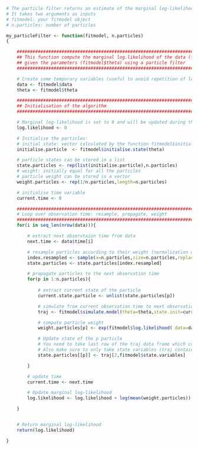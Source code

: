 
```r

# The particle filter returns an estimate of the marginal log-likelihood.
# It takes two arguments as inputs
# fitmodel: your fitmodel object
# n.particles: number of particles

my_particleFilter <- function(fitmodel, n.particles)
{

	############################################################################################
	## This function compute the marginal log.likelihood of the data (fitmodel$data) 
	## given the parameters (fitmodel$theta) using a particle filter
	############################################################################################

    # Create some temporary variables (useful to avoid repetition of long names with $)
    data <- fitmodel$data
    theta <- fitmodel$theta

    ############################################################################################
    ## Initialisation of the algorithm
    ############################################################################################

    # Marginal log-likelihood is set to 0 and will be updated during the fitering steps
    log.likelihood <- 0

    # Initialise the particles:
    # initial state: vector calculated by the function fitmodel$initialise.state evaluated at theta
    initialise.particle  <- fitmodel$initialise.state(theta)

    # particle states can be stored in a list
    state.particles <- rep(list(initialise.particle),n.particles)
    # weight: initially equal for all the particles 
    # particle weight can be stored in a vector
    weight.particles <- rep(1/n.particles,length=n.particles)

    # initialise time variable
    current.time <- 0

    ############################################################################################
    # Loop over observation time: resample, propagate, weight
    ############################################################################################
    for(i in seq_len(nrow(data))){

        # extract next observtaion time from data
        next.time <- data$time[i]

        # resample particles according to their weight (normalization of the weight is done in the function sample())
        index.resampled <- sample(x=n.particles,size=n.particles,replace=T,prob=weight.particles)
        state.particles <- state.particles[index.resampled]

        # propagate particles to the next observation time
        for(p in 1:n.particles){
            
            # extract current state of the particle 
            current.state.particle <- unlist(state.particles[p])

            # simulate from current observation time to next observation time
            traj <- fitmodel$simulate.model(theta=theta,state.init=current.state.particle,times=c(current.time,next.time))

            # compute particle weight
            weight.particles[p] <- exp(fitmodel$log.likelihood( data=data, model.traj=traj, theta= theta))

            # Update state of the p particle
            # You need to take last row of the traj data frame which corresponds to the next observation time
            # Also make sure to only take state variables (traj contains also a time variable)
            state.particles[[p]] <- traj[2,fitmodel$state.variables]

        }

        # update time
        current.time <- next.time

        # Update marginal log-likelihood
        log.likelihood <- log.likelihood + log(mean(weight.particles))

    }


    # Return marginal log-likelihood
    return(log.likelihood)

}


```
